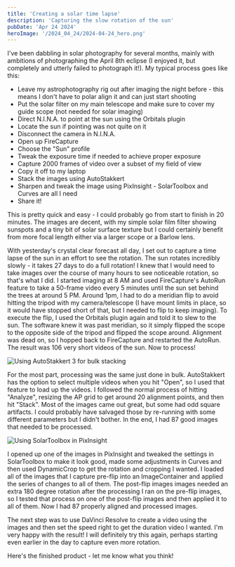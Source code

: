 ```yaml
---
title: 'Creating a solar time lapse'
description: 'Capturing the slow rotation of the sun'
pubDate: 'Apr 24 2024'
heroImage: '/2024_04_24/2024-04-24_hero.png'
---
```



I've been dabbling in solar photography for several months, mainly with ambitions of photographing the April 8th eclipse (I enjoyed it, but completely and utterly failed to photograph it!). My typical process goes like this:

- Leave my astrophotography rig out after imaging the night before - this means I don't have to polar align it and can just start shooting
- Put the solar filter on my main telescope and make sure to cover my guide scope (not needed for solar imaging)
- Direct N.I.N.A. to point at the sun using the Orbitals plugin
- Locate the sun if pointing was not quite on it
- Disconnect the camera in N.I.N.A.
- Open up FireCapture
- Choose the "Sun" profile
- Tweak the exposure time if needed to achieve proper exposure
- Capture 2000 frames of video over a subset of my field of view
- Copy it off to my laptop
- Stack the images using AutoStakkert
- Sharpen and tweak the image using PixInsight - SolarToolbox and Curves are all I need
- Share it!

This is pretty quick and easy - I could probably go from start to finish in 20 minutes. The images are decent, with my simple solar film filter showing sunspots and a tiny bit of solar surface texture but I could certainly benefit from more focal length either via a larger scope or a Barlow lens.

With yesterday's crystal clear forecast all day, I set out to capture a time lapse of the sun in an effort to see the rotation. The sun rotates incredibly slowly - it takes 27 days to do a full rotation! I knew that I would need to take images over the course of many hours to see noticeable rotation, so that's what I did. I started imaging at 8 AM and used FireCapture's AutoRun feature to take a 50-frame video every 5 minutes until the sun set behind the trees at around 5 PM. Around 1pm, I had to do a meridian flip to avoid hitting the tripod with my camera/telescope (I have mount limits in place, so it would have stopped short of that, but I needed to flip to keep imaging). To execute the flip, I used the Orbitals plugin again and told it to slew to the sun. The software knew it was past meridian, so it simply flipped the scope to the opposite side of the tripod and flipped the scope around. Alignment was dead on, so I hopped back to FireCapture and restarted the AutoRun. The result was 106 very short videos of the sun. Now to process!

![Using AutoStakkert 3 for bulk stacking](/2024_04_24/autostakkert.png)

For the most part, processing was the same just done in bulk. AutoStakkert has the option to select multiple videos when you hit "Open", so I used that feature to load up the videos. I followed the normal process of hitting "Analyze", resizing the AP grid to get around 20 alignment points, and then hit "Stack". Most of the images came out great, but some had odd square artifacts. I could probably have salvaged those by re-running with some different parameters but I didn't bother. In the end, I had 87 good images that needed to be processed.

![Using SolarToolbox in PixInsight](/2024_04_24/pixinsight.png)

I opened up one of the images in PixInsight and tweaked the settings in SolarToolbox to make it look good, made some adjustments in Curves and then used DynamicCrop to get the rotation and cropping I wanted. I loaded all of the images that I capture pre-flip into an ImageContainer and applied the series of changes to all of them. The post-flip images images needed an extra 180 degree rotation after the processing I ran on the pre-flip images, so I tested that process on one of the post-flip images and then applied it to all of them. Now I had 87 properly aligned and processed images.

The next step was to use DaVinci Resolve to create a video using the images and then set the speed right to get the duration video I wanted. I'm very happy with the result! I will definitely try this again, perhaps starting even earlier in the day to capture even more rotation.

Here's the finished product - let me know what you think!

<YouTube id="https://youtu.be/Vu4NvicdiHs" />